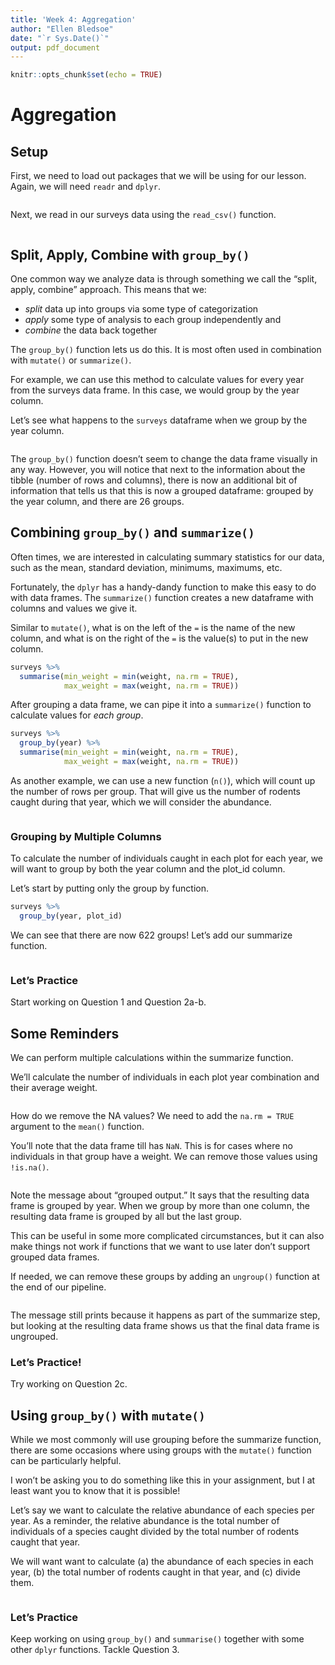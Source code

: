 ```yaml
---
title: 'Week 4: Aggregation'
author: "Ellen Bledsoe"
date: "`r Sys.Date()`"
output: pdf_document
---
```


```r
knitr::opts_chunk$set(echo = TRUE)
```

# Aggregation

## Setup

First, we need to load out packages that we will be using for our lesson. Again, we will need `readr` and `dplyr`.

```r

```

Next, we read in our surveys data using the `read_csv()` function.

```r

```

## Split, Apply, Combine with `group_by()`

One common way we analyze data is through something we call the "split, apply, combine" approach. This means that we:

-   *split* data up into groups via some type of categorization
-   *apply* some type of analysis to each group independently and
-   *combine* the data back together

The `group_by()` function lets us do this. It is most often used in combination with `mutate()` or `summarize()`.

For example, we can use this method to calculate values for every year from the surveys data frame. In this case, we would group by the year column.

Let's see what happens to the `surveys` dataframe when we group by the year column.

```r

```

The `group_by()` function doesn't seem to change the data frame visually in any way. However, you will notice that next to the information about the tibble (number of rows and columns), there is now an additional bit of information that tells us that this is now a grouped dataframe: grouped by the year column, and there are 26 groups.

## Combining `group_by()` and `summarize()`

Often times, we are interested in calculating summary statistics for our data, such as the mean, standard deviation, minimums, maximums, etc.

Fortunately, the `dplyr` has a handy-dandy function to make this easy to do with data frames. The `summarize()` function creates a new dataframe with columns and values we give it.

Similar to `mutate()`, what is on the left of the `=` is the name of the new column, and what is on the right of the `=` is the value(s) to put in the new column.

```r
surveys %>% 
  summarise(min_weight = min(weight, na.rm = TRUE),
            max_weight = max(weight, na.rm = TRUE))
```

After grouping a data frame, we can pipe it into a `summarize()` function to calculate values for *each group*.

```r
surveys %>% 
  group_by(year) %>% 
  summarise(min_weight = min(weight, na.rm = TRUE),
            max_weight = max(weight, na.rm = TRUE))
```

As another example, we can use a new function (`n()`), which will count up the number of rows per group. That will give us the number of rodents caught during that year, which we will consider the abundance.

```r

```

### Grouping by Multiple Columns

To calculate the number of individuals caught in each plot for each year, we will want to group by both the year column and the plot_id column.

Let's start by putting only the group by function.

```r
surveys %>% 
  group_by(year, plot_id)
```

We can see that there are now 622 groups! Let's add our summarize function.

```r

```

### Let's Practice

Start working on Question 1 and Question 2a-b.

## Some Reminders

We can perform multiple calculations within the summarize function.

We’ll calculate the number of individuals in each plot year combination and their average weight.

```r

```

How do we remove the NA values? We need to add the `na.rm = TRUE` argument to the `mean()` function.

You'll note that the data frame till has `NaN`. This is for cases where no individuals in that group have a weight. We can remove those values using `!is.na()`.

```r

```

Note the message about “grouped output.” It says that the resulting data frame is grouped by year. When we group by more than one column, the resulting data frame is grouped by all but the last group.

This can be useful in some more complicated circumstances, but it can also make things not work if functions that we want to use later don’t support grouped data frames.

If needed, we can remove these groups by adding an `ungroup()` function at the end of our pipeline.

```r

```

The message still prints because it happens as part of the summarize step, but looking at the resulting data frame shows us that the final data frame is ungrouped.

### Let's Practice!

Try working on Question 2c.

## Using `group_by()` with `mutate()`

While we most commonly will use grouping before the summarize function, there are some occasions where using groups with the `mutate()` function can be particularly helpful.

I won't be asking you to do something like this in your assignment, but I at least want you to know that it is possible!

Let's say we want to calculate the relative abundance of each species per year. As a reminder, the relative abundance is the total number of individuals of a species caught divided by the total number of rodents caught that year.

We will want want to calculate (a) the abundance of each species in each year, (b) the total number of rodents caught in that year, and (c) divide them.

```r

```

### Let's Practice

Keep working on using `group_by()` and `summarise()` together with some other `dplyr` functions. Tackle Question 3.
